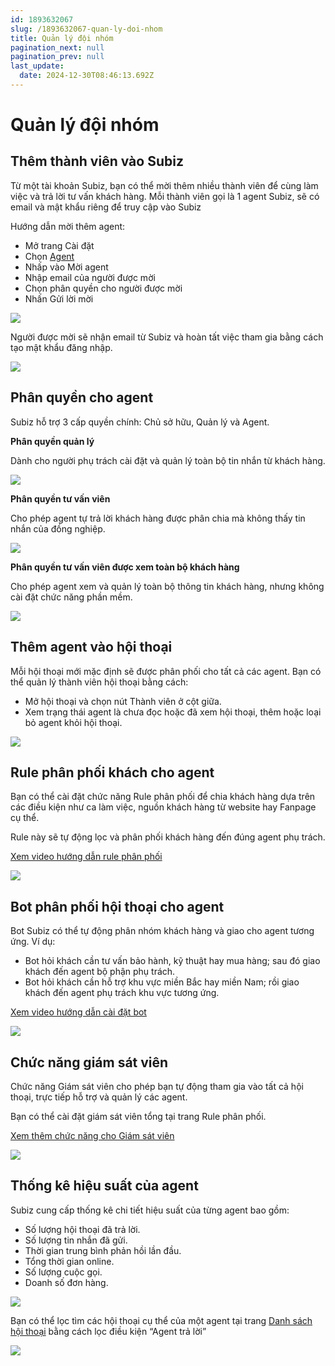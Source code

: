 ```yaml
---
id: 1893632067
slug: /1893632067-quan-ly-doi-nhom
title: Quản lý đội nhóm
pagination_next: null
pagination_prev: null
last_update:
  date: 2024-12-30T08:46:13.692Z
---
```


# Quản lý đội nhóm

## Thêm thành viên vào Subiz


Từ một tài khoản Subiz, bạn có thể mời thêm nhiều thành viên để cùng làm việc và trả lời tư vấn khách hàng. Mỗi thành viên gọi là 1 agent Subiz, sẽ có email và mật khẩu riêng để truy cập vào Subiz

Hướng dẫn mời thêm agent:

- Mở trang Cài đặt
- Chọn [Agent](https://app.subiz.com.vn/settings/agents)
- Nhấp vào Mời agent
- Nhập email của người được mời
- Chọn phân quyền cho người được mời
- Nhấn Gửi lời mời


![](https://vcdn.subiz-cdn.com/file/fisgyrbwunzcnzalumbx_acpxkgumifuoofoosble/unnamed.png)


Người được mời sẽ nhận email từ Subiz và hoàn tất việc tham gia bằng cách tạo mật khẩu đăng nhập.


![](https://vcdn.subiz-cdn.com/file/fisgyrbxcdplqunbmmbg_acpxkgumifuoofoosble/unnamed.png)

## Phân quyền cho agent 


Subiz hỗ trợ 3 cấp quyền chính: Chủ sở hữu, Quản lý và Agent.

**Phân quyền quản lý**

Dành cho người phụ trách cài đặt và quản lý toàn bộ tin nhắn từ khách hàng.


![](https://vcdn.subiz-cdn.com/file/fisgyrbxgvftlpctnicf_acpxkgumifuoofoosble/unnamed.gif)


**Phân quyền tư vấn viên**

Cho phép agent tự trả lời khách hàng được phân chia mà không thấy tin nhắn của đồng nghiệp.


![](https://vcdn.subiz-cdn.com/file/fisgyrbxjrhgedgdlyhy_acpxkgumifuoofoosble/unnamed.gif)


**Phân quyền tư vấn viên được xem toàn bộ khách hàng**

Cho phép agent xem và quản lý toàn bộ thông tin khách hàng, nhưng không cài đặt chức năng phần mềm.


![](https://vcdn.subiz-cdn.com/file/fisgyrdizeddhutcuiih_acpxkgumifuoofoosble/unnamed.gif)

## Thêm agent vào hội thoại 


Mỗi hội thoại mới mặc định sẽ được phân phối cho tất cả các agent. Bạn có thể quản lý thành viên hội thoại bằng cách:

- Mở hội thoại và chọn nút Thành viên ở cột giữa.
- Xem trạng thái agent là chưa đọc hoặc đã xem hội thoại, thêm hoặc loại bỏ agent khỏi hội thoại.


![](https://vcdn.subiz-cdn.com/file/fisgyrdjbnvrckctanej_acpxkgumifuoofoosble/unnamed.png)

## Rule phân phối khách cho agent 


Bạn có thể cài đặt chức năng Rule phân phối để chia khách hàng dựa trên các điều kiện như ca làm việc, nguồn khách hàng từ website hay Fanpage cụ thể. 

Rule này sẽ tự động lọc và phân phối khách hàng đến đúng agent phụ trách.

[Xem video hướng dẫn rule phân phối](https://www.youtube.com/watch?v=58QX5R6Z0pc)


![](https://vcdn.subiz-cdn.com/file/fisgyrbyyhgrqhovxbkl_acpxkgumifuoofoosble/unnamed.png)

## Bot phân phối hội thoại cho agent 


Bot Subiz có thể tự động phân nhóm khách hàng và giao cho agent tương ứng. Ví dụ:

- Bot hỏi khách cần tư vấn bảo hành, kỹ thuật hay mua hàng; sau đó giao khách đến agent bộ phận phụ trách.
- Bot hỏi khách cần hỗ trợ khu vực miền Bắc hay miền Nam; rồi giao khách đến agent phụ trách khu vực tương ứng.

[Xem video hướng dẫn cài đặt bot](https://www.youtube.com/watch?v=UeE6tV5IG6k)


![](https://vcdn.subiz-cdn.com/file/fisgyrbpueylfztuedcr_acpxkgumifuoofoosble/unnamed.png)

## Chức năng giám sát viên 


Chức năng Giám sát viên cho phép bạn tự động tham gia vào tất cả hội thoại, trực tiếp hỗ trợ và quản lý các agent. 

Bạn có thể cài đặt giám sát viên tổng tại trang Rule phân phối.

[Xem thêm chức năng cho Giám sát viên](https://subiz.com.vn/docs/956862628-giam-sat-vien-hoi-thoai)


![](https://vcdn.subiz-cdn.com/file/fisgyrbpzuqllbzjylbz_acpxkgumifuoofoosble/unnamed.png)

## Thống kê hiệu suất của agent 


Subiz cung cấp thống kê chi tiết hiệu suất của từng agent bao gồm:

- Số lượng hội thoại đã trả lời.
- Số lượng tin nhắn đã gửi.
- Thời gian trung bình phản hồi lần đầu.
- Tổng thời gian online.
- Số lượng cuộc gọi.
- Doanh số đơn hàng.




![](https://vcdn.subiz-cdn.com/file/fisgyrbqehqnquztvwfu_acpxkgumifuoofoosble/unnamed.png)


Bạn có thể lọc tìm các hội thoại cụ thể của một agent tại trang [Danh sách hội thoại](https://app.subiz.com.vn/new-reports/convo-list) bằng cách lọc điều kiện “Agent trả lời”


![](https://vcdn.subiz-cdn.com/file/fisgyrbqulxunuxlhrfo_acpxkgumifuoofoosble/unnamed.png)